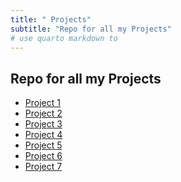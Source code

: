 ```yaml
---
title: " Projects"
subtitle: "Repo for all my Projects"
# use quarto markdown to 
---
```


## Repo for all my Projects

- [Project 1](/250_Projects/project0.qmd)
- [Project 2](/250_Projects/project1.qmd)
- [Project 3](/250_Projects/project2.qmd)
- [Project 4](/250_Projects/project3.qmd)
- [Project 5](/250_Projects/project4.qmd)
- [Project 6](/250_Projects/project5.qmd)
- [Project 7](/250_Projects/project6.qmd)
